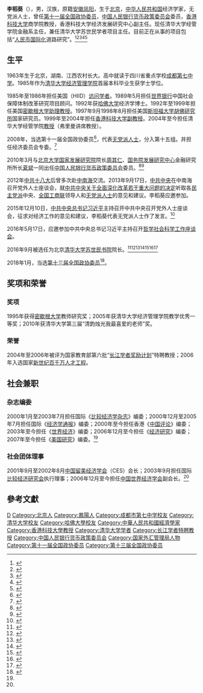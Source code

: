 {{Infobox_Person
| name = 李稻葵
|image= File:David Li Daokui - Annual Meeting of the New Champions Dalian 2009.jpg
|box_width= 320px
|caption=
|occupation= 经济学家
| period = 
|birth_name=
| other_names =
| Sex = 男
|birth_date= 1963年12月22日
|birth_place= {{CHN}}[[北京市|北京市]]
|death_date= 
|death_place= 
| nationality ={{PRC}}
| residence =
| party =
| religion =
| spouse = 
| relatives = 
| educate= [[清华大学|清华大学]]管理学学士、[[哈佛大学|哈佛大学]]经济学博士
| past = 
*清华大学经管学院金融系主任
*前任[[香港科技大学|香港科技大学]]商学院教授
*前任香港科技大学经济发展研究中心副主任
*第十一届全国政协委员
| work =
|awards=
}}

'''李稻葵'''（{{bd|1963年|12月22日|}}），男，汉族，原籍[[安徽省|安徽]][[凤阳县|凤阳]]，生于[[北京|北京]]，[[中华人民共和国|中华人民共和国]]经济学家，无党派人士，曾任[[第十一届全国政协委员|第十一届全国政协委员]]，[[中国人民银行货币政策委员会|中国人民银行货币政策委员会]]委员，[[香港科技大学|香港科技大学]]商学院教授，香港科技大学经济发展研究中心副主任。现任清华大学经管学院金融系主任，兼任清华大学苏世民学者项目主任。目前正在从事的项目包括“[[人民幣國際化|人民币国际化]]道路研究”。<ref name="李稻葵 金融系 弗里曼讲席教授 个人简历">{{cite news |title=李稻葵 金融系 弗里曼讲席教授 个人简历 |url=http://www.sem.tsinghua.edu.cn/zh/lidk |accessdate=2017-05-08 |work=清华大学经济管理学院 |archive-date=2020-02-11 |archive-url=https://web.archive.org/web/20200211201017/http://www.sem.tsinghua.edu.cn/zh/lidk |dead-url=no }}</ref><ref>{{cite news|title=“京华奖”获得者李稻葵：回国研究中国经济是我人生最好的选择|url=http://www.bjqb.gov.cn/web/static/articles/catalog_ff80808151a7e8a10151a887d7840005/article_ff8080815874dbd8015876b1132f005f/ff8080815874dbd8015876b1132f005f.html|accessdate=2017-06-02|publisher=北京市人民政府 侨务办公室|date=2016-10-12|archive-date=2019-08-15|archive-url=https://web.archive.org/web/20190815222046/http://www.bjqb.gov.cn/web/static/articles/catalog_ff80808151a7e8a10151a887d7840005/article_ff8080815874dbd8015876b1132f005f/ff8080815874dbd8015876b1132f005f.html|dead-url=yes}}</ref><ref>{{cite news|title=俞正声主持召开调研协商座谈会 就深入推进“一带一路”建设进行座谈交流|url=http://news.xinhuanet.com/politics/2017-06/01/c_1121072031.htm|accessdate=2017-06-01|work=新华网|date=2017-06-01|archive-date=2017-08-30|archive-url=https://web.archive.org/web/20170830130759/http://news.xinhuanet.com/politics/2017-06/01/c_1121072031.htm|dead-url=no}}</ref><ref>{{cite news|title=大连达沃斯：6%？7%？这些数字有意义吗？ 傅成玉李稻葵直率“互怼”|url=http://liaoning.nen.com.cn/system/2017/06/30/019945018.shtml|accessdate=2017-06-30|work=大连日报|date=2017-06-30|archive-date=2019-08-11|archive-url=https://web.archive.org/web/20190811170135/http://liaoning.nen.com.cn/system/2017/06/30/019945018.shtml|dead-url=no}}</ref><ref>{{cite news|title=新融街：李稻葵、朱民兴奋歌颂GDP 傅成玉一语打断震惊四座|url=http://www.huaxia.com/xw/zhxw/2017/06/5378634.html|accessdate=2017-07-01|work=新融街|date=2017-06-30|archive-date=2020-09-30|archive-url=https://web.archive.org/web/20200930051017/http://www.huaxia.com/xw/zhxw/2017/06/5378634.html|dead-url=no}}</ref>

== 生平 ==
1963年生于北京，湖南、江西农村长大。高中就读于四川省重点学校[[成都市第七中学|成都第七中学]]。1985年作为[[清华大学经济管理学院|清华大学经济管理学院]]首届本科毕业生获学士学位。

1985年至1986年担任美国{{Link-en|哈佛大学国际发展研究所|Harvard Institute for International Development}}（HIID）[[访问学者|访问学者]]。1989年5月担任[[世界银行|世界银行]]中国社会保障体制改革研究项目顾问。1992年获[[哈佛大学|哈佛大学]]经济学博士。1992年至1999年担任美国[[密歇根大学|密歇根大学]][[助理教授|助理教授]]。1997年9月1998年8月担任美国[[斯坦福大学|斯坦福大学]][[胡佛研究所|胡佛研究所]]国家研究员。1999年至2004年担任[[香港科技大学|香港科技大学]][[副教授|副教授]]。2004年至今担任清华大学经管学院[[教授|教授]]（弗里曼讲席教授）。

2008年，当选第十一届全国政协委员<ref>{{cite news|title=第十一届全国政协委员名单|url=http://www.indaa.com.cn/zt/2009qglh/zxzs/200903/t20090303_127573.html|accessdate=2013-04-09|work=新华社北京1月25日电 中国人民政治协商会议第十一届全国委员会委员名单(共2237人，2008年1月25日政协第十届全国委员会常务委员会第二十次会议通过)|date=2008-01-25|deadurl=yes|archiveurl=https://web.archive.org/web/20130928014403/http://www.indaa.com.cn/zt/2009qglh/zxzs/200903/t20090303_127573.html|archivedate=2013-09-28}}</ref>，代表[[无党派人士|无党派人士]]，分入第十五组。并担任经济委员会专委。<ref>{{cite news|title=全国政协信息-李稻葵|url=http://www.cppcc.gov.cn/CMS/wylibary/showJcwyxtInfoWylibary.action?tabJcwyxt.guid=11W0022170&wytype=wjwy|accessdate=2013-04-11|work=全国政协委员会|archive-date=2017-02-20|archive-url=https://web.archive.org/web/20170220191648/http://www.cppcc.gov.cn/CMS/wylibary/showJcwyxtInfoWylibary.action?tabJcwyxt.guid=11W0022170&wytype=wjwy|dead-url=no}}</ref>

2010年3月与[[北京大学国家发展研究院|北京大学国家发展研究院]]院长[[周其仁|周其仁]]、[[国务院发展研究中心|国务院发展研究中心]]金融研究所所长[[夏斌_(金融学家)|夏斌]]一同出任[[中国人民银行货币政策委员会|中国人民银行货币政策委员会]]委员。<ref>{{cite news|title=货币政策委员会：3月经济数据是货币政策方向关键|url=http://news.xinhuanet.com/fortune/2010-03/31/content_13272330.htm|accessdate=2017-04-26|work=中国广播网|date=2010-03-11|archive-date=2010-04-04|archive-url=https://web.archive.org/web/20100404012010/http://news.xinhuanet.com/fortune/2010-03/31/content_13272330.htm|dead-url=no}}</ref><ref>{{cite news|title=张五常：中国股市为何大跌？|url=http://finance.huanqiu.com/roll/2010-06/851298.html|accessdate=2017-04-09|work=环球网财经|date=2010-06-10|archive-date=2019-08-12|archive-url=https://web.archive.org/web/20190812072340/http://finance.huanqiu.com/roll/2010-06/851298.html|dead-url=no}}</ref>

2012年[[中共十八大|中共十八大]]后曾多次赴[[中南海|中南海]]交流。2013年9月17日，[[中共中央|中共中央]]在中南海召开党外人士座谈会，就[[中共中央关于全面深化改革若干重大问题的决定|中共中央关于全面深化改革若干重大问题的决定]]听取各[[民主党派|民主党派]]中央、[[全国工商联|全国工商联]]领导人和[[无党派人士|无党派人士]]的意见和建议。李稻葵应邀参加。

2015年12月10日，[[中国共产党中央委员会总书记|中共中央总书记]][[习近平|习近平]]主持召开中共中央召开党外人士座谈会，征求对经济工作的意见和建议，李稻葵代表无党派人士作了发言。<ref>{{cite news|title=多次成为习近平“座上宾”，这4人有何过人之处？|url=http://finance.ifeng.com/a/20160520/14404268_0.shtml|accessdate=2017-04-23|work=新京报|date=2016-05-20|archive-date=2019-08-13|archive-url=https://web.archive.org/web/20190813153245/http://finance.ifeng.com/a/20160520/14404268_0.shtml|dead-url=no}}</ref>

2016年5月17日，应邀参加中共中央总书记习近平主持召开[[哲学社会科学工作座谈会|哲学社会科学工作座谈会]]。

2016年9月被选任为北京[[清华大学苏世民书院|清华大学苏世民书院]]院长。<ref>{{cite news|title=书院领导|url=http://www.sc.tsinghua.edu.cn/about/index.jhtml|accessdate=2017-04-23|work=清华大学苏世民书院|date=2016-09-10|archive-date=2020-08-12|archive-url=https://web.archive.org/web/20200812092952/http://www.sc.tsinghua.edu.cn/about/index.jhtml|dead-url=no}}</ref><ref>{{cite news|title=专访：清华大学苏世民学者计划旨在锻造全球未来领导者--黑石CEO|url=http://cn.reuters.com/article/tsinghua-blackstone-scholarship-intervie-idCNKCS11I0D8|accessdate=2017-04-23|work=路透中文|date=2016-09-12|archive-date=2019-11-30|archive-url=https://web.archive.org/web/20191130153253/https://cn.reuters.com/article/tsinghua-blackstone-scholarship-intervie-idCNKCS11I0D8|dead-url=no}}</ref><ref>{{cite news|title=Blackstone's Schwarzman launches ambitious scholars program in China|url=http://www.reuters.com/article/us-china-schwarzman-idUSKCN11G024|accessdate=2017-04-23|work=Reuters|quoto=But the scholarship program "has nothing to do with the business," he said. "If I wanted to help my business, I wouldn’t spend as much time as I was doing Schwarzman scholars and I would have kept my own money." "I want the world to be a safer place," Schwarzman said. "I want to help gifted students take their role in society."|date=2016-09-10|archive-date=2021-02-11|archive-url=https://web.archive.org/web/20210211064621/https://www.reuters.com/article/us-china-schwarzman-idUSKCN11G024|dead-url=no}}</ref><ref>{{cite news|title=图解：中美两国元首3年发4封贺信 这所书院什么来头？|url=http://politics.people.com.cn/n1/2016/0914/c1001-28716388.html|accessdate=2017-04-23|work=人民日报网|date=2016-09-14|archive-date=2019-08-28|archive-url=https://web.archive.org/web/20190828031410/http://politics.people.com.cn/n1/2016/0914/c1001-28716388.html|dead-url=no}}</ref><ref>{{cite news|title=美国第一夫人米歇尔·奥巴马（Michelle Obama）致辞清华大学苏世民书院首届新生|url=http://www.sc.tsinghua.edu.cn/video/404.jhtml|accessdate=2017-04-23|work=清华大学苏世民书院|date=2016-09-10|archive-date=2019-08-11|archive-url=https://web.archive.org/web/20190811045257/http://www.sc.tsinghua.edu.cn/video/404.jhtml|dead-url=no}}</ref><ref>{{cite news|title=关于我们|url=http://www.sc.tsinghua.edu.cn/about/index.jhtml#sy3|accessdate=2017-04-23|work=清华大学苏世民书院|date=2016-09-10|archive-date=2020-08-12|archive-url=https://web.archive.org/web/20200812092952/http://www.sc.tsinghua.edu.cn/about/index.jhtml#sy3|dead-url=no}}</ref><ref>{{cite news|title=清华苏世民书院 成为国际交流桥梁|url=http://news.xinhuanet.com/book/2017-01/25/c_129459986.htm|accessdate=2017-04-23|work=人民日报|date=2017-01-25|archive-date=2017-05-18|archive-url=https://web.archive.org/web/20170518214512/http://news.xinhuanet.com/book/2017-01/25/c_129459986.htm|dead-url=no}}</ref>

2018年1月，当选[[中国人民政治协商会议第十三届全国委员会委员名单|第十三届全国政协委员]]<ref>{{Cite web|url=http://sports.163.com/18/0126/06/D92BRKK400051C89.html|title=中国人民政治协商会议第十三届全国委员会委员名单|accessdate=2018-01-26|last=|work=网易|archive-url=https://web.archive.org/web/20180127143232/http://sports.163.com/18/0126/06/D92BRKK400051C89.html|archive-date=2018-01-27|dead-url=yes}}</ref>。

== 奖项和荣誉 ==
=== 奖项 ===
1995年获得[[密歇根大学|密歇根大学]]教师研究奖；2005年获清华大学经济管理学院教学优秀一等奖；2010年获清华大学第三届“清韵烛光我最喜爱的老师”奖。

=== 荣誉 ===
2004年至2006年被评为国家教育部第六批“[[长江学者奖励计划|长江学者奖励计划]]”特聘教授；2006年入选国家[[新世纪百千万人才工程|新世纪百千万人才工程]]。

== 社会兼职 ==
=== 杂志编委 ===
2000年1月至2003年7月担任国际《[[比较经济学杂志|比较经济学杂志]]》编委；2000年12月至2005年7月担任国际《[[经济学通报|经济学通报]]》编委；2000年至今担任香港《[[中国评论|中国评论]]》编委；2003年至今担任《[[世界经济|世界经济]]》编委；2006年12月至今担任《[[经济研究|经济研究]]》编委；2007年至今担任《[[美国研究|美国研究]]》编委。<ref name="李稻葵 金融系 弗里曼讲席教授 个人简历"/>

=== 社会团体理事 ===
2001年9月至2002年8月[[中国留美经济学会|中国留美经济学会]]（CES）会长；2003年9月担任国际[[比较经济研究会|比较经济研究会]]执行理事；2006年12月至今担任[[中国世界经济学会|中国世界经济学会]]副会长。<ref name="李稻葵 金融系 弗里曼讲席教授 个人简历"/>

== 參考文獻 ==
{{Reflist|2}}
{{第六批“长江学者奖励计划”特聘教授}}

{{Authority control}}
{{DEFAULTSORT:L}}
[[Category:李姓|D]]
[[Category:北京人|Category:北京人]]
[[Category:鳳陽人|Category:鳳陽人]]
[[Category:成都市第七中学校友|Category:成都市第七中学校友]]
[[Category:清华大学校友|Category:清华大学校友]]
[[Category:哈佛大學校友|Category:哈佛大學校友]]
[[Category:中華人民共和國經濟學家|Category:中華人民共和國經濟學家]]
[[Category:香港科技大學教授|Category:香港科技大學教授]]
[[Category:清华大学学者|Category:清华大学学者]]
[[Category:长江学者特聘教授|Category:长江学者特聘教授]]
[[Category:中国人民银行货币政策委员会|Category:中国人民银行货币政策委员会]]
[[Category:国家外汇管理局人物|Category:国家外汇管理局人物]]
[[Category:第十一届全国政协委员|Category:第十一届全国政协委员]]
[[Category:第十三届全国政协委员|Category:第十三届全国政协委员]]